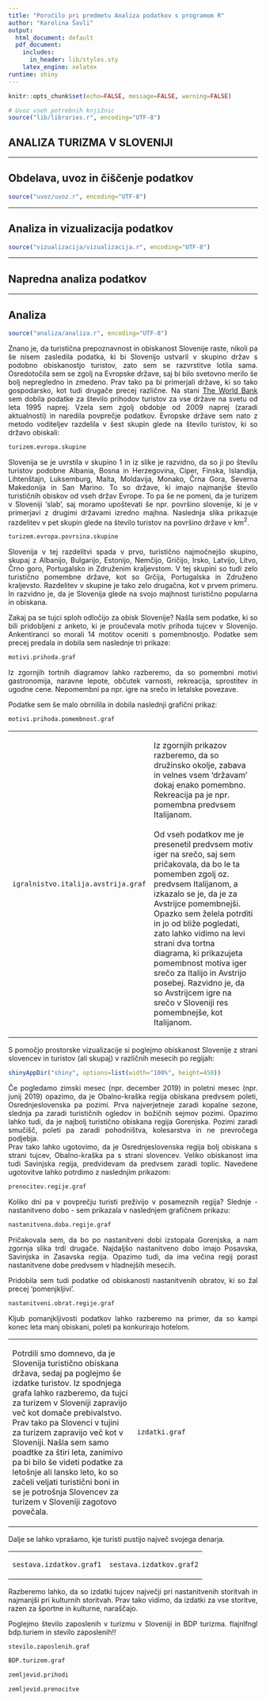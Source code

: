 ```yaml
---
title: "Poročilo pri predmetu Analiza podatkov s programom R"
author: "Karolina Šavli"
output:
  html_document: default
  pdf_document:
    includes:
      in_header: lib/styles.sty
    latex_engine: xelatex
runtime: shiny
---
```


<style>
body {
text-align: justify;
}
</style>

```r
knitr::opts_chunk$set(echo=FALSE, message=FALSE, warning=FALSE)

# Uvoz vseh potrebnih knjižnic
source("lib/libraries.r", encoding="UTF-8")
```


## ANALIZA TURIZMA V SLOVENIJI

***

## Obdelava, uvoz in čiščenje podatkov

```r
source("uvoz/uvoz.r", encoding="UTF-8")
```

***

## Analiza in vizualizacija podatkov

```r
source("vizualizacija/vizualizacija.r", encoding="UTF-8")
```

***

## Napredna analiza podatkov

***

## Analiza



```r
source("analiza/analiza.r", encoding="UTF-8")
```

Znano je, da turistična prepoznavnost in obiskanost Slovenije raste, nikoli pa še nisem zasledila podatka, ki bi Slovenijo ustvaril v skupino držav s podobno obiskanostjo turistov, zato sem se razvrstitve lotila sama. Osredotočila sem se zgolj na Evropske države, saj bi bilo svetovno merilo še bolj nepregledno in zmedeno. Prav tako pa bi primerjali države, ki so tako gospodarsko, kot tudi drugače precej različne. Na stani [The World Bank](https://data.worldbank.org/indicator/ST.INT.ARVL) sem dobila podatke za število prihodov turistov za vse države na svetu od leta 1995 naprej. Vzela sem zgolj obdobje od 2009 naprej (zaradi aktualnosti) in naredila povprečje podatkov. Evropske države sem nato z metodo voditeljev razdelila v šest skupin glede na število turistov, ki so državo obiskali:

```r
turizem.evropa.skupine
```

Slovenija se je uvrstila v skupino 1 in iz slike je razvidno, da so ji po številu turistov podobne Albania, Bosna in Herzegovina, Ciper, Finska, Islandija, Lihtenštajn, Luksemburg, Malta, Moldavija, Monako, Črna Gora, Severna Makedonija in  San Marino. To so države, ki imajo najmanjše število turističnih obiskov od vseh držav Evrope. To pa še ne pomeni, da je turizem v Sloveniji 'slab', saj moramo upoštevati še npr. površino slovenije, ki je v primerjavi z drugimi državami izredno majhna. 
Naslednja slika prikazuje razdelitev v pet skupin glede na število turistov na površino države v km$^2$.

```r
turizem.evropa.povrsina.skupine
```

Slovenija v tej razdelitvi spada v prvo, turistično najmočnejšo skupino, skupaj z Albanijo, Bulgarijo, Estonijo, Nemčijo, Gričijo, Irsko, Latvijo, Litvo, Črno goro, Portugalsko in Združenim kraljevstom. V tej skupini so tudi zelo turistično pomembne države, kot so Grčija, Portugalska in Združeno kraljevsto. Razdelitev v skupine je tako zelo drugačna, kot v prvem primeru. In razvidno je, da je Slovenija glede na svojo majhnost turistično popularna in obiskana.

Zakaj pa se tujci sploh odločijo za obisk Slovenije?
Našla sem podatke, ki so bili pridobljeni z anketo, ki je proučevala motiv prihoda tujcev v Slovenijo. Ankentiranci so morali 14 motitov oceniti s pomembnostjo. Podatke sem precej predala in dobila sem naslednje tri prikaze:

```r
motivi.prihoda.graf
```

Iz zgornjih tortnih diagramov lahko razberemo, da so pomembni motivi gastronomija, naravne lepote, občutek varnosti, rekreacija, sprostitev in ugodne cene. Nepomembni pa npr. igre na srečo in letalske povezave. 

Podatke sem še malo obrnilila in dobila naslednji grafični prikaz:

```r
motivi.prihoda.pomembnost.graf
```

<table style="width:100%">
<tr>
<td style="width:45%">

```r
igralnistvo.italija.avstrija.graf
```

</td>
<td style="width:55%">

Iz zgornjih prikazov razberemo, da so družinsko okolje, zabava in velnes vsem 'državam' dokaj enako pomembno. Rekreacija pa je npr. pomembna predvsem Italijanom. <br /><br />
Od vseh podatkov me je presenetil predvsem motiv iger na srečo, saj sem pričakovala, da bo le ta pomemben zgolj oz. predvsem Italijanom, a izkazalo se je, da je za Avstrijce pomembnejši. Opazko sem želela potrditi in jo od bliže pogledati, zato lahko vidimo na levi strani dva tortna diagrama, ki prikazujeta pomembnost motiva iger srečo za Italijo in Avstrijo posebej. Razvidno je, da so Avstrijcem igre na srečo v Sloveniji res pomembnejše, kot Italijanom. 

</td>
</tr>
</table>

S pomočjo prostorske vizualizacije si poglejmo obiskanost Slovenije z strani slovencev in turistov (ali skupaj) v različnih mesecih po regijah:

```r
shinyAppDir("shiny", options=list(width="100%", height=450))
```

Če pogledamo zimski mesec (npr. december 2019) in poletni mesec (npr. junij 2019) opazimo, da je Obalno-kraška regija obiskana predvsem poleti, Osrednjeslovenska pa pozimi. Prva najverjetneje zaradi kopalne sezone, slednja pa zaradi turističnih ogledov in božičnih sejmov pozimi. Opazimo lahko tudi, da je najbolj turistično obiskana regija Gorenjska. Pozimi zaradi smučišč, poleti pa zaradi pohodništva, kolesarstva in ne prevročega podjebja. <br />
Prav tako lahko ugotovimo, da je Osrednjeslovenska regija bolj obiskana s strani tujcev, Obalno-kraška pa s strani slovencev. Veliko obiskanost ima tudi Savinjska regija, predvidevam da predvsem zaradi toplic. Navedene ugotovitve lahko potrdimo z naslednjim prikazom:

```r
prenocitev.regije.graf
```

Koliko dni pa v povprečju turisti preživijo v posameznih regija? Slednje - nastanitveno dobo - sem prikazala v naslednjem grafičnem prikazu:

```r
nastanitvena.doba.regije.graf
```

Pričakovala sem, da bo po nastanitveni dobi izstopala Gorenjska, a nam zgornja slika trdi drugače. Najdaljšo nastanitveno dobo imajo Posavska, Savinjska in Zasavska regija. Opazimo tudi, da ima večina regij porast nastanitvene dobe predvsem v hladnejših mesecih.  

Pridobila sem tudi podatke od obiskanosti nastanitvenih obratov, ki so žal precej 'pomenjkljivi'. 

```r
nastanitveni.obrat.regije.graf
```

Kljub pomanjkljivosti podatkov lahko razberemo na primer, da so kampi konec leta manj obiskani, poleti pa konkurirajo hotelom.


<table style="width:100%">
<tr>
<td style="width:50%">

Potrdili smo domnevo, da je Slovenija turistično obiskana država, sedaj pa poglejmo še izdatke turistov. Iz spodnjega grafa lahko razberemo, da tujci za turizem v Sloveniji zapravijo več kot domače prebivalstvo. Prav tako pa Slovenci v tujini za turizem zapravijo več kot v Sloveniji. Našla sem samo poadtke za štiri leta, zanimivo pa bi bilo še videti podatke za letošnje ali lansko leto, ko so začeli veljati turistični boni in se je potrošnja Slovencev za turizem v Sloveniji zagotovo povečala. 

</td>
<td style="width:50%">

```r
izdatki.graf
```

</td>
</tr>
</table>

Dalje se lahko vprašamo, kje turisti pustijo največ svojega denarja.

<table style="width:100%">
<tr>
<td style="width:50%">

```r
sestava.izdatkov.graf1
```

</td>
<td style="width:50%">

```r
sestava.izdatkov.graf2
```

</td>
</tr>
</table>

Razberemo lahko, da so izdatki tujcev največji pri nastanitvenih storitvah in najmanjši pri kulturnih storitvah. Prav tako vidimo, da izdatki za vse storitve, razen za športne in kulturne, naraščajo. 



Poglejmo število zaposlenih v turizmu v Sloveniji in BDP turizma. flajnlfngl
bdp.turiem in stevilo zaposlenih!!

```r
stevilo.zaposlenih.graf
```

```r
BDP.turizem.graf
```

```r
zemljevid.prihodi
```

```r
zemljevid.prenocitve
```



